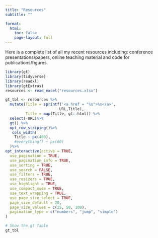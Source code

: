 ```yaml
---
title: "Resources"
subtitle: ""

format: 
  html: 
    toc: false
    page-layout: full
---
```


Here is a complete list of all my recent resources including: conference presentations/papers, online teaching material and code for publications/figures. 

```r
library(gt)
library(tidyverse)
library(readxl)
library(gtExtras)
resources <- read_excel("resources.xlsx")

gt_tbl <- resources %>%
  mutate(Title = sprintf('<a href = "%s">%s</a>', 
                        URL,Title), 
         Title = map(Title, gt::html)) %>%
  select(-URL)%>%
  gt() %>%
  opt_row_striping()%>%
   cols_width(
    Title ~ px(400),
    #everything() ~ px(60)
  )%>%
opt_interactive(active = TRUE,
  use_pagination = TRUE,
  use_pagination_info = TRUE,
  use_sorting = TRUE,
  use_search = FALSE,
  use_filters = TRUE,
  use_resizers = TRUE,
  use_highlight = TRUE,
  use_compact_mode = TRUE,
  use_text_wrapping = TRUE,
  use_page_size_select = TRUE,
  page_size_default = 20,
  page_size_values = c(25, 50, 100),
  pagination_type = c("numbers", "jump", "simple")
)

# Show the gt Table
gt_tbl
```

